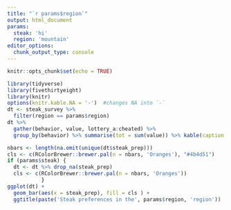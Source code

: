 ```yaml
---
title: "`r params$region`"
output: html_document
params:
  steak: 'hi'
  region: 'mountain'
editor_options: 
  chunk_output_type: console
---
```


```r
knitr::opts_chunk$set(echo = TRUE)
```


```r
library(tidyverse)
library(fivethirtyeight)
library(knitr)
options(knitr.kable.NA = '-')  #changes NA into `-`
dt <- steak_survey %>% 
  filter(region == params$region) 
dt %>% 
  gather(behavior, value, lottery_a:cheated) %>% 
  group_by(behavior) %>% summarise(tot = sum(value)) %>% kable(caption = "Behaviors of the surveyees")
```


```r
nbars <- length(na.omit(unique(dt$steak_prep)))
cls <- c(RColorBrewer::brewer.pal(n = nbars, 'Oranges'), "#4b4d51")
if (params$steak) {
  dt <- dt %>% drop_na(steak_prep) 
  cls <- c(RColorBrewer::brewer.pal(n = nbars, 'Oranges'))
           }
ggplot(dt) +
  geom_bar(aes(x = steak_prep), fill = cls ) +
  ggtitle(paste('Steak preferences in the', params$region, 'region'))
```